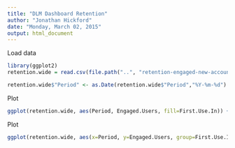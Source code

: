 ```yaml
---
title: "DLM Dashboard Retention"
author: "Jonathan Hickford"
date: "Monday, March 02, 2015"
output: html_document
---
```


Load data

```r
library(ggplot2)
retention.wide = read.csv(file.path("..", "retention-engaged-new-account","retention-engaged-new-account.rb_output.csv"))

retention.wide$"Period" <- as.Date(retention.wide$"Period","%Y-%m-%d")
```

Plot

```r
ggplot(retention.wide, aes(Period, Engaged.Users, fill=First.Use.In)) + geom_bar(stat="identity")
```

Plot

```r
ggplot(retention.wide, aes(x=Period, y=Engaged.Users, group=First.Use.In)) + geom_area(aes(fill = First.Use.In, position = "stack"))
```
